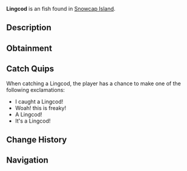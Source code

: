 {{FishInfobox
|image          = Lingcod.png
|rarity         = Unusual
|sea            = First Sea
|location       = [[Snowcap Island]]
|sublocation    = 
|sources        = Fishing Rod
|radar_location = 
|prog_speed     = -5
|xp             = 80
|weather        = Windy
|time           = Day
|season         = Autumn, Summer
|bait           = Fish Head
|base_weight    = 14
|base_value     = 110
|weight_range   = 10
|base_chance    = 40
|base_resil     = 50
}}
'''Lingcod''' is an {{Rarity|Unusual}} fish found in [[Snowcap Island]].

== Description ==
{{Description|A large, aggressive predator with mottled brown and green skin, known for its sharp teeth and oddly fierce fighting behaviour when hooked. They can be found in ocean water near Snowcap during the day. They are especially active near the water-side enterance of Snowcap Cave.|Bestiary Entry}}

== Obtainment ==
{{Description|Found in Snowcaps ocean water during the day. Especially active near the water-side enterance of Snowcap Cave.|Bestiary Hint}}
{{Fish Availability|
Snowcap Island/Surrounding Ocean
|top_rods      = 
Krampus's Rod\71764.77\42627.96;
Magma Rod\68485.24\40679.93;
Plastic Rod\62817.19\37330.12;
Leviathan's Fang Rod\56949.03\31513.8;
Fast Rod\51727.78\32254.67;
Buddy Bond Rod\46662.44\27718.43;
Nocturnal Rod\22450.65\32211.02;
Trident Rod\51100.91\23723.57;
Ethereal Prism Rod\50150\26222.45;
No-Life Rod\48851.48\24801.26;
Seraphic Rod\48763.03\25743.91;
Free Spirit Rod\48660.57\22835.22;
Rod Of The Forgotten Fang\45662.9\23919.72;
Challenger's Rod\44510.38\22616.74;
Rod Of The Depths\41188.76\20985.56;
Zeus Rod\40724.52\20611.58;
Rod Of The Exalted One\40206.78\20789.62;
Verdant Shear Rod\40153.79\20242.19;
Blazebringer Rod\38673.22\19573.38;
Depthseeker Rod\36956.93\18601.74;
Avalanche Rod\33352.69\16776.6;
Volcanic Rod\31735.73\16062.16;
Training Rod\28506.5\12006.83;
Steady Rod\16060.46\5315.94
|recommended   = Trident Rod
}}

== Catch Quips ==
When catching a Lingcod, the player has a chance to make one of the following exclamations:
* I caught a Lingcod!
* Woah! this is freaky!
* A Lingcod!
* It's a Lingcod!

== Change History ==
{{Change History|{{subst:Current Version}}}}

== Navigation ==
{{Fish Navbox|Snowcap Island}}